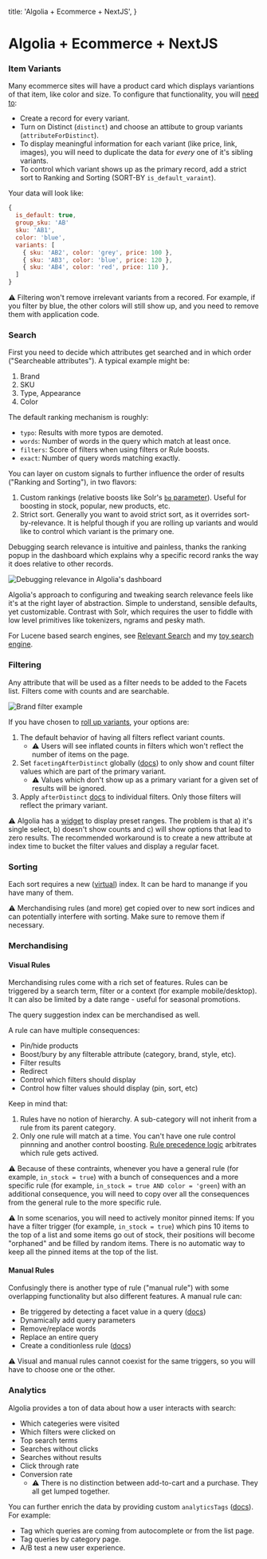 
  title: 'Algolia + Ecommerce + NextJS',
}

# Algolia + Ecommerce + NextJS

### Item Variants

Many ecommerce sites will have a product card which displays variantions of that item, like color and size. To configure that functionality, you will [need to](https://www.algolia.com/doc/guides/managing-results/refine-results/grouping/how-to/item-variations/):
- Create a record for every variant.
- Turn on Distinct (`distinct`) and choose an attibute to group variants (`attributeForDistinct`).
- To display meaningful information for each variant (like price, link, images), you will need to duplicate the data for _every_ one of it's sibling variants.
- To control which variant shows up as the primary record, add a strict sort to Ranking and Sorting (SORT-BY `is_default_varaint`).

Your data will look like:
```js
{
  is_default: true,
  group_sku: 'AB'
  sku: 'AB1',
  color: 'blue',
  variants: [
    { sku: 'AB2', color: 'grey', price: 100 },
    { sku: 'AB3', color: 'blue', price: 120 },
    { sku: 'AB4', color: 'red', price: 110 },
  ]
}
```

⚠ Filtering won't remove irrelevant variants from a recored. For example, if you filter by blue, the other colors will still show up, and you need to remove them with application code.

### Search

First you need to decide which attributes get searched and in which order ("Searcheable attributes"). A typical example might be:
1. Brand
2. SKU
3. Type, Appearance
4. Color

The default ranking mechanism is roughly:
- `typo`: Results with more typos are demoted.
- `words`: Number of words in the query which match at least once.
- `filters`: Score of filters when using filters or Rule boosts.
- `exact`: Number of query words matching exactly.

You can layer on custom signals to further influence the order of results ("Ranking and Sorting"), in two flavors:
1. Custom rankings (relative boosts like Solr's [`bq` parameter](https://solr.apache.org/guide/7_6/the-dismax-query-parser.html)). Useful for boosting in stock, popular, new products, etc.
2. Strict sort. Generally you want to avoid strict sort, as it overrides sort-by-relevance. It is helpful though if you are rolling up variants and would like to control which variant is the primary one. 

Debugging search relevance is intuitive and painless, thanks the ranking popup in the dashboard which explains why a specific record ranks the way it does relative to other records.

<Image src="/debug_relevance.png" alt="Debugging relevance in Algolia's dashboard" />

Algolia's approach to configuring and tweaking search relevance feels like it's at the right layer of abstraction. Simple to understand, sensible defaults, yet customizable. Contrast with Solr, which requires the user to fiddle with low level primitives like tokenizers, ngrams and pesky math.

For Lucene based search engines, see [Relevant Search](https://www.manning.com/books/relevant-search) and my [toy search engine](https://github.com/avremel/lucene).

### Filtering

Any attribute that will be used as a filter needs to be added to the Facets list. Filters come with counts and are searchable.

<Image className="algolia-facet" src="/facet.png" alt="Brand filter example" />

If you have chosen to [roll up variants](https://www.algolia.com/doc/guides/managing-results/refine-results/grouping/how-to/item-variations/), your options are:
1. The default behavior of having all filters reflect variant counts.
    -  ⚠ Users will see inflated counts in filters which won't reflect the number of items on the page.
2. Set `facetingAfterDistinct` globally ([docs](https://www.algolia.com/doc/api-reference/api-parameters/facetingAfterDistinct/)) to only show and count filter values which are part of the primary variant.
    -  ⚠ Values which don't show up as a primary variant for a given set of results will be ignored.
3. Apply `afterDistinct` [docs](https://www.algolia.com/doc/api-reference/api-parameters/attributesForFaceting/#parameter-option-afterdistinct) to individual filters. Only those filters will reflect the primary variant.

⚠ Algolia has a [widget](https://www.algolia.com/doc/api-reference/widgets/numeric-menu/react-hooks/) to display preset ranges. The problem is that a) it's single select, b) doesn't show counts and c) will show options that lead to zero results. The recommended workaround is to create a new attribute at index time to bucket the filter values and display a regular facet.

### Sorting
Each sort requires a new ([virtual](https://www.algolia.com/doc/guides/managing-results/refine-results/sorting/in-depth/replicas/#what-are-virtual-replicas)) index. It can be hard to manange if you have many of them.

⚠ Merchandising rules (and more) get copied over to new sort indices and can potentially interfere with sorting. Make sure to remove them if necessary.

### Merchandising

#### Visual Rules

Merchandising rules come with a rich set of features. Rules can be triggered by a search term, filter or a context (for example mobile/desktop). It can also be limited by a date range - useful for seasonal promotions.

The query suggestion index can be merchandised as well.

A rule can have multiple consequences:
- Pin/hide products
- Boost/bury by any filterable attribute (category, brand, style, etc).
- Filter results
- Redirect
- Control which filters should display
- Control how filter values should display (pin, sort, etc)

Keep in mind that:
1. Rules have no notion of hierarchy. A sub-category will not inherit from a rule from its parent category.
2. Only one rule will match at a time. You can't have one rule control pinnning and another control boosting. [Rule precedence logic](https://www.algolia.com/doc/guides/managing-results/rules/rules-overview/in-depth/rule-matching-algorithm/#precedence-logic) arbitrates which rule gets actived.

⚠ Because of these contraints, whenever you have a general rule (for example, `in_stock = true`) with a bunch of consequences and a more specific rule (for example, `in_stock = true AND color = 'green`) with an additional consequence, you will need to copy over all the consequences from the general rule to the more specific rule.

⚠ In some scenarios, you will need to actively monitor pinned items: If you have a filter trigger (for example, `in_stock = true`) which pins 10 items to the top of a list and some items go out of stock, their positions will become "orphaned" and be filled by random items. There is no automatic way to keep all the pinned items at the top of the list. 

#### Manual Rules

Confusingly there is another type of rule ("manual rule") with some overlapping functionality but also different features. A manual rule can:
- Be triggered by detecting a facet value in a query ([docs](https://www.algolia.com/doc/guides/solutions/ecommerce/filtering-and-navigation/tutorials/auto-selected-facets/))
- Dynamically add query parameters
- Remove/replace words
- Replace an entire query
- Create a conditionless rule ([docs](https://www.algolia.com/doc/guides/managing-results/rules/rules-overview/?utm_medium=page_link&utm_source=dashboard#conditionless-rules))

⚠ Visual and manual rules cannot coexist for the same triggers, so you will have to choose one or the other. 

### Analytics

Algolia provides a ton of data about how a user interacts with search:
- Which categeries were visited
- Which filters were clicked on
- Top search terms
- Searches without clicks
- Searches without results
- Click through rate
- Conversion rate
  - ⚠ There is no distinction between add-to-cart and a purchase. They all get lumped together. 

You can further enrich the data by providing custom `analyticsTags` ([docs](https://www.algolia.com/doc/api-reference/api-parameters/analyticsTags/)). For example:
  - Tag which queries are coming from autocomplete or from the list page.
  - Tag queries by category page.
  - A/B test a new user experience.

<!-- 
### Usage

### Frontend

- only include instantsearch + hooks with autocomplete on the list page!! otherwise will make network calls on every single page load!!!
  - conditional hooks by wrapping... but can get _very_ messy
- single hook per filter
- never duplicate hooks
- dont remove or add widgets (like filters) after the initial load, hide with css  if needed
getServerState widgets/facets should match the app to avoid dupe calls
- must be mounted
-- slideouts/dialogs hidden with css
-- any link must have a mounted filter (hide with css if no want show)
- cant use next/router (router.push/Link) if server side props change which trigger change in hooks

### security -->
